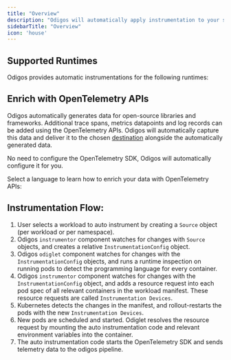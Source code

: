 ```yaml
---
title: "Overview"
description: "Odigos will automatically apply instrumentation to your selected workloads to record observability signals from your services such as collecting traces, metrics, and logs without any code changes."
sidebarTitle: "Overview"
icon: 'house'
---
```



## Supported Runtimes

Odigos provides automatic instrumentations for the following runtimes:

<LanguagesCard
  golangUrl="/instrumentations/golang"
  golangDescription="Versions 1.17 and above are supported"
  javascriptUrl="/instrumentations/nodejs"
  javascriptDescription="Versions 14 and above are supported"
  pythonUrl="/instrumentations/python"
  pythonDescription="Versions 3.8 and above are supported"
  javaUrl="/instrumentations/java"
  javaDescription="Versions 8 and above are supported"
  dotnetUrl="/instrumentations/dotnet"
  dotnetDescription="Versions 4.6.2 and above are supported"
  phpUrl="/instrumentations/php"
  phpDescription="Versions 8.0.0 - 8.4.x are supported"
/>

## Enrich with OpenTelemetry APIs

Odigos automatically generates data for open-source libraries and frameworks.
Additional trace spans, metrics datapoints and log records can be added using the OpenTelemetry APIs.
Odigos will automatically capture this data and deliver it to the chosen [destination](/backends-overview) alongside the automatically generated data.

<Note>
  No need to configure the OpenTelemetry SDK, Odigos will automatically configure it for you.
</Note>

Select a language to learn how to enrich your data with OpenTelemetry APIs:

<LanguagesCard
  golangUrl="/instrumentations/golang/enrichment"
  golangDescription="For applications written in Go"
  javascriptUrl="/instrumentations/nodejs/enrichment"
  javascriptDescription=" For applications written in JavaScript or Node.js"
  pythonUrl="/instrumentations/python/enrichment"
  pythonDescription="For applications written in Python"
  javaUrl="/instrumentations/java/enrichment"
  javaDescription="For applications written in Java or JVM-based languages"
  dotnetUrl="/instrumentations/dotnet/enrichment"
  dotnetDescription="For applications written in C# or .NET"
  phpUrl="/instrumentations/php/enrichment"
  phpDescription="For applications written in PHP"
/>

## Instrumentation Flow:

1. User selects a workload to auto instrument by creating a `Source` object (per workload or per namespace).
2. Odigos `instrumentor` component watches for changes with `Source` objects, and creates a relative `InstrumentationConfig` object.
3. Odigos `odiglet` component watches for changes with the `InstrumentationConfig` objects, and runs a runtime inspection on running pods to detect the programming language for every container.
4. Odigos `instrumentor` component watches for changes with the `InstrumentationConfig` object, and adds a resource request into each pod spec of all relevant containers in the workload manifest. These resource requests are called `Instrumentation Devices`.
5. Kubernetes detects the changes in the manifest, and rollout-restarts the pods with the new `Instrumentation Devices`.
6. New pods are scheduled and started. Odiglet resolves the resource request by mounting the auto instrumentation code and relevant environment variables into the container.
7. The auto instrumentation code starts the OpenTelemetry SDK and sends telemetry data to the odigos pipeline.

